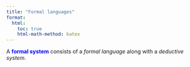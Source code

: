 ```yaml
---
title: "Formal languages"
format:
  html:
    toc: true
    html-math-method: katex
---
```


A [**formal system**]{style="color: blue"} consists of a *formal language* along with a *deductive system*. 